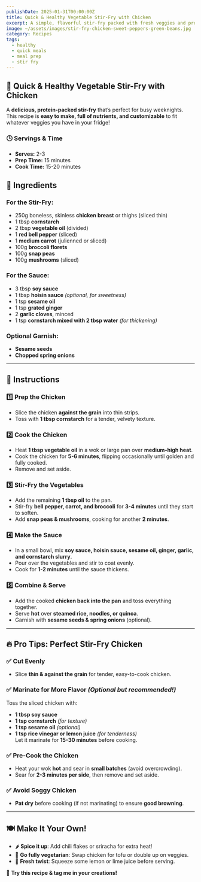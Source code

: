 ```yaml
---
publishDate: 2025-01-31T00:00:00Z
title: Quick & Healthy Vegetable Stir-Fry with Chicken
excerpt: A simple, flavorful stir-fry packed with fresh veggies and protein. Perfect for busy weeknights or meal prep!
image: ~/assets/images/stir-fry-chicken-sweet-peppers-green-beans.jpg
category: Recipes
tags:
  - healthy
  - quick meals
  - meal prep
  - stir fry
---
```


## 🥢 Quick & Healthy Vegetable Stir-Fry with Chicken

A **delicious, protein-packed stir-fry** that’s perfect for busy weeknights. This recipe is **easy to make, full of nutrients, and customizable** to fit whatever veggies you have in your fridge!

### 🕒 **Servings & Time**

- **Serves:** 2-3
- **Prep Time:** 15 minutes
- **Cook Time:** 15-20 minutes

## 🛒 Ingredients

### **For the Stir-Fry:**

- 250g boneless, skinless **chicken breast** or thighs (sliced thin)
- 1 tbsp **cornstarch**
- 2 tbsp **vegetable oil** (divided)
- 1 **red bell pepper** (sliced)
- 1 **medium carrot** (julienned or sliced)
- 100g **broccoli florets**
- 100g **snap peas**
- 100g **mushrooms** (sliced)

### **For the Sauce:**

- 3 tbsp **soy sauce**
- 1 tbsp **hoisin sauce** _(optional, for sweetness)_
- 1 tsp **sesame oil**
- 1 tsp **grated ginger**
- 2 **garlic cloves**, minced
- 1 tsp **cornstarch mixed with 2 tbsp water** _(for thickening)_

### **Optional Garnish:**

- **Sesame seeds**
- **Chopped spring onions**

---

## 🍳 Instructions

### **1️⃣ Prep the Chicken**

- Slice the chicken **against the grain** into thin strips.
- Toss with **1 tbsp cornstarch** for a tender, velvety texture.

### **2️⃣ Cook the Chicken**

- Heat **1 tbsp vegetable oil** in a wok or large pan over **medium-high heat**.
- Cook the chicken for **5-6 minutes**, flipping occasionally until golden and fully cooked.
- Remove and set aside.

### **3️⃣ Stir-Fry the Vegetables**

- Add the remaining **1 tbsp oil** to the pan.
- Stir-fry **bell pepper, carrot, and broccoli** for **3-4 minutes** until they start to soften.
- Add **snap peas & mushrooms**, cooking for another **2 minutes**.

### **4️⃣ Make the Sauce**

- In a small bowl, mix **soy sauce, hoisin sauce, sesame oil, ginger, garlic, and cornstarch slurry**.
- Pour over the vegetables and stir to coat evenly.
- Cook for **1-2 minutes** until the sauce thickens.

### **5️⃣ Combine & Serve**

- Add the cooked **chicken back into the pan** and toss everything together.
- Serve **hot** over **steamed rice, noodles, or quinoa**.
- Garnish with **sesame seeds & spring onions** (optional).

---

## 🔥 **Pro Tips: Perfect Stir-Fry Chicken**

### **✅ Cut Evenly**

- Slice **thin & against the grain** for tender, easy-to-cook chicken.

### **✅ Marinate for More Flavor** _(Optional but recommended!)_

Toss the sliced chicken with:

- **1 tbsp soy sauce**
- **1 tsp cornstarch** _(for texture)_
- **1 tsp sesame oil** _(optional)_
- **1 tsp rice vinegar or lemon juice** _(for tenderness)_  
  Let it marinate for **15-30 minutes** before cooking.

### **✅ Pre-Cook the Chicken**

- Heat your wok **hot** and sear in **small batches** (avoid overcrowding).
- Sear for **2-3 minutes per side**, then remove and set aside.

### **✅ Avoid Soggy Chicken**

- **Pat dry** before cooking (if not marinating) to ensure **good browning**.

---

## 🍽️ **Make It Your Own!**

- 🌶️ **Spice it up**: Add chili flakes or sriracha for extra heat!
- 🥦 **Go fully vegetarian**: Swap chicken for tofu or double up on veggies.
- 🍋 **Fresh twist**: Squeeze some lemon or lime juice before serving.

🚀 **Try this recipe & tag me in your creations!**
